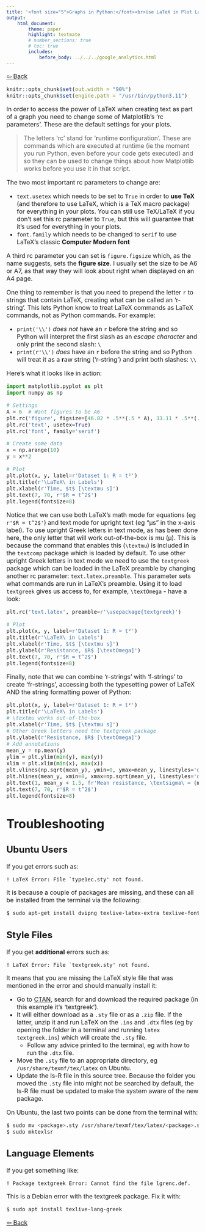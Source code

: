 ---
title: '<font size="5">Graphs in Python:</font><br>Use LaTeX in Plot Labels'
output:
    html_document:
        theme: paper
        highlight: textmate
        # number_sections: true
        # toc: true
        includes:
            before_body: ../../../google_analytics.html
---

<font size="3">

[⇦ Back](../../../python.html)

```{r, include=FALSE}
knitr::opts_chunk$set(out.width = "90%")
knitr::opts_chunk$set(engine.path = "/usr/bin/python3.11")
```

In order to access the power of LaTeX when creating text as part of a graph you need to change some of Matplotlib's 'rc parameters'. These are the default settings for your plots.

> The letters 'rc' stand for '**r**untime **c**onfiguration'. These are commands which are executed at runtime (ie the moment you run Python, even before your code gets executed) and so they can be used to change things about how Matplotlib works before you use it in that script.

The two most important rc parameters to change are:

- `text.usetex` which needs to be set to `True` in order to **use TeX** (and therefore to use LaTeX, which is a TeX macro package) for everything in your plots. You can still use TeX/LaTeX if you don't set this rc parameter to `True`, but this will guarantee that it's used for everything in your plots.
- `font.family` which needs to be changed to `serif` to use LaTeX's classic **Computer Modern font**

A third rc parameter you can set is `figure.figsize` which, as the name suggests, sets the **figure size**. I usually set the size to be A6 or A7, as that way they will look about right when displayed on an A4 page.

One thing to remember is that you need to prepend the letter `r` to strings that contain LaTeX, creating what can be called an 'r-string'. This lets Python know to treat LaTeX commands as LaTeX commands, not as Python commands. For example:

- `print('\\')` *does not* have an `r` before the string and so Python will interpret the first slash as an *escape character* and only print the second slash: `\`
- `print(r'\\')` *does* have an `r` before the string and so Python will treat it as a **r**aw string ('r-string') and print both slashes: `\\`

Here's what it looks like in action:

```{python}
import matplotlib.pyplot as plt
import numpy as np

# Settings
A = 6  # Want figures to be A6
plt.rc('figure', figsize=[46.82 * .5**(.5 * A), 33.11 * .5**(.5 * A)])
plt.rc('text', usetex=True)
plt.rc('font', family='serif')

# Create some data
x = np.arange(10)
y = x**2

# Plot
plt.plot(x, y, label=r'Dataset 1: R = t²')
plt.title(r'\LaTeX\ in Labels')
plt.xlabel(r'Time, $t$ [\textmu s]')
plt.text(7, 70, r'$R = t^2$')
plt.legend(fontsize=8)
```

Notice that we can use both LaTeX's math mode for equations (eg `r'$R = t^2$'`) and text mode for upright text (eg "&mu;s" in the x-axis label). To use upright Greek letters in text mode, as has been done here, the only letter that will work out-of-the-box is mu (&mu;). This is because the command that enables this (`\textmu`) is included in the `textcomp` package which is loaded by default. To use other upright Greek letters in text mode we need to use the `textgreek` package which can be loaded in the LaTeX preamble by changing another rc parameter: `text.latex.preamble`. This parameter sets what commands are run in LaTeX's preamble. Using it to load `textgreek` gives us access to, for example, `\textOmega` - have a look:

```{python}
plt.rc('text.latex', preamble=r'\usepackage{textgreek}')

# Plot
plt.plot(x, y, label=r'Dataset 1: R = t²')
plt.title(r'\LaTeX\ in Labels')
plt.xlabel(r'Time, $t$ [\textmu s]')
plt.ylabel(r'Resistance, $R$ [\textOmega]')
plt.text(7, 70, r'$R = t^2$')
plt.legend(fontsize=8)
```

Finally, note that we can combine 'r-strings' with 'f-strings' to create 'fr-strings', accessing both the typesetting power of LaTeX AND the string formatting power of Python:

```{python}
plt.plot(x, y, label=r'Dataset 1: R = t²')
plt.title(r'\LaTeX\ in Labels')
# \textmu works out-of-the-box
plt.xlabel(r'Time, $t$ [\textmu s]')
# Other Greek letters need the textgreek package
plt.ylabel(r'Resistance, $R$ [\textOmega]')
# Add annotations
mean_y = np.mean(y)
ylim = plt.ylim(min(y), max(y))
xlim = plt.xlim(min(x), max(x))
plt.vlines(np.sqrt(mean_y), ymin=0, ymax=mean_y, linestyles='dashed')
plt.hlines(mean_y, xmin=0, xmax=np.sqrt(mean_y), linestyles='dashed')
plt.text(1, mean_y + 1.5, fr'Mean resistance, \textsigma\ = {mean_y:.1f}\textOmega')
plt.text(7, 70, r'$R = t^2$')
plt.legend(fontsize=8)
```

Troubleshooting
===============

Ubuntu Users
------------
If you get errors such as:

```
! LaTeX Error: File `type1ec.sty' not found.
```

It is because a couple of packages are missing, and these can all be installed from the terminal via the following:

```{bash, eval=FALSE}
$ sudo apt-get install dvipng texlive-latex-extra texlive-fonts-recommended cm-super
```

Style Files
-----------
If you get **additional** errors such as:
```
! LaTeX Error: File `textgreek.sty' not found.
```
It means that you are missing the LaTeX style file that was mentioned in the error and should manually install it:

- Go to [CTAN](https://www.ctan.org/), search for and download the required package (in this example it's 'textgreek').
- It will either download as a `.sty` file or as a `.zip` file. If the latter, unzip it and run LaTeX on the `.ins` and `.dtx` files (eg by opening the folder in a terminal and running `latex textgreek.ins`) which will create the `.sty` file.
    - Follow any advice printed to the terminal, eg with how to run the `.dtx` file.
- Move the `.sty` file to an appropriate directory, eg `/usr/share/texmf/tex/latex` on Ubuntu.
- Update the ls-R file in this source tree. Because the folder you moved the `.sty` file into might not be searched by default, the ls-R file must be updated to make the system aware of the new package.

On Ubuntu, the last two points can be done from the terminal with:

```{bash, eval=FALSE}
$ sudo mv <package>.sty /usr/share/texmf/tex/latex/<package>.sty
$ sudo mktexlsr
```

Language Elements
-----------------
If you get something like:

```
! Package textgreek Error: Cannot find the file lgrenc.def.
```

This is a Debian error with the textgreek package. Fix it with:

```{bash, eval=FALSE}
$ sudo apt install texlive-lang-greek
```

[⇦ Back](../../../python.html)

</font>
